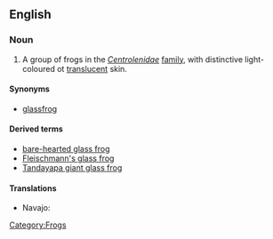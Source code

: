 ==English==
{{wikipedia}}

===Noun===
{{en-noun|sg=[[glass]] [[frog]]}}

# A group of frogs in the ''[[Centrolenidae]]'' [[family]], with distinctive light-coloured ot [[translucent]] skin.

====Synonyms====
* [[glassfrog]]

====Derived terms====
* [[bare-hearted glass frog]]
* [[Fleischmann's glass frog]]
* [[Tandayapa giant glass frog]]

====Translations====
*Navajo: {{tø|nv|chʼał niłtólí}}

[[Category:Frogs]]
